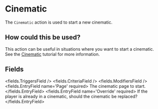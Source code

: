 
# Cinematic 

The `Cinematic` action is used to start a new cinematic.

## How could this be used?

This action can be useful in situations where you want to start a cinematic.
See the [Cinematic](/docs/first-cinematic) tutorial for more information.


## Fields

<fields.TriggersField />
<fields.CriteriaField />
<fields.ModifiersField />
<fields.EntryField name='Page' required>
     The cinematic page to start.
</fields.EntryField>
<fields.EntryField name='Override' required>
     If the player is already in a cinematic, should the cinematic be replaced?
</fields.EntryField>
